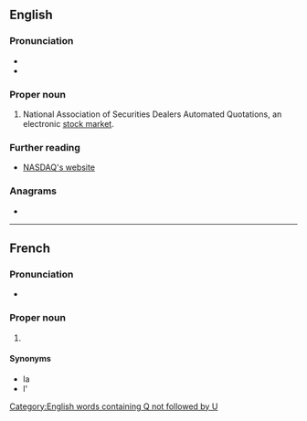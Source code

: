 ==English==
{{wiki}}

===Pronunciation===
* {{IPA|en|/ˈnæzdæk/}}
* {{audio|en|En-us-NASDAQ.ogg|Audio (US)}}

===Proper noun===
{{en-proper noun}}

# National Association of Securities Dealers Automated Quotations, an electronic [[stock market]].

===Further reading===
* [http://www.nasdaq.com NASDAQ's website]

===Anagrams===
* {{anagrams|en|a=aadnqs|Q and As}}

[[Category:English words containing Q not followed by U]]
{{c|en|Stock market}}

----

==French==

===Pronunciation===
* {{fr-IPA}}

===Proper noun===
{{fr-proper noun|m}}

# {{l|en|NASDAQ}}

====Synonyms====
* la {{l|fr|Bourse électronique}}
* l'{{l|fr|indice composite}}